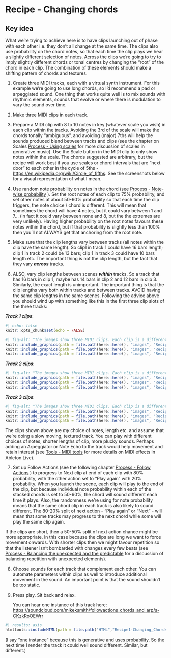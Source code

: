 # Recipe - Changing chords {#Chapter-001-Recipe-Changing_Chords}

::: callout-tip
## Key idea

What we're trying to achieve here is to have clips launching out of phase with each other i.e. they don't all change at the same time. The clips also use probability on the chord notes, so that each time the clip plays we hear a slightly different selection of notes. Across the clips we're going to try to imply slightly different chords or tonal centres by changing the "root" of the chord in each clip. The combination of these elements should make a shifting pattern of chords and textures.
:::

1.  Create three MIDI tracks, each with a virtual synth instrument. For this example we're going to use long chords, so I'd recommend a pad or arpeggiated sound. One thing that works quite well is to mix sounds with rhythmic elements, sounds that evolve or where there is modulation to vary the sound over time.

2.  Make three MIDI clips in each track.

3.  Prepare a MIDI clip with 8 to 10 notes in key (whatever scale you wish) in each clip within the tracks. Avoiding the 3rd of the scale will make the chords tonally "ambiguous", and avoiding (major) 7ths will help the sounds produced blend between tracks and clips (see the chapter on Scales [Process - Using scales](#Chapter-018-Process-Scales) for more discussion of scales in generative music). Use the Scale button in the MIDI clip to only show notes within the scale. The chords suggested are arbitrary, but the recipe will work best if you use scales or chord intervals that are "next door" to each other in the cycle of 5ths - <https://en.wikipedia.org/wiki/Circle_of_fifths>. See the screenshots below for a visual representation of what I mean.

4.  Use random note probability on notes in the chord (see [Process - Note-wise probability](#Chapter-002-Process-Note_wise_probability) ). Set the root notes of each clip to 75% probability, and set other notes at about 50-60% probability so that each time the clip triggers, the note choice / chord is different. This will mean that sometimes the chord will have 4 notes, but it could vary between 1 and 7... (in fact it could vary between none and 8, but the the extremes are very unlikely). Having higher probability on the root notes favours these notes within the chord, but if that probability is slightly less than 100% then you'll not ALWAYS get that anchoring from the root note.

5.  Make sure that the clip lengths vary between tracks (all notes within the clip have the same length). So clip1 in track 1 could have 16 bars length; clip 1 in track 2 could be 13 bars; clip 1 in track 3 could have 10 bars length etc. The important thing is not the clip length, but the fact that they vary ***across*** tracks.

6.  ALSO, vary clip lengths between scenes ***within*** tracks. So a track that has 16 bars in clip 1, maybe has 14 bars in clip 2 and 12 bars in clip 3. Similarly, the exact length is unimportant. The important thing is that the clip lengths vary both within tracks and between tracks. AVOID having the same clip lengths in the same scenes. Following the advice above you should wind up with something like this in the first three clip slots of the three tracks:

***Track 1 clips***:

```r
#| echo: false
knitr::opts_chunk$set(echo = FALSE)
```

```r
#| fig-alt: "The images show three MIDI clips. Each clip is a different length. MIDI notes are sustained throughout the length of the clips, but the length of each clip is different, ranging from 12 to 15 bars. Each clip contains different notes in the range F2-A5. Notes are chosen from F, A, C, D, G in various octaves within the range. Chance is set to approximately 70%."
knitr::include_graphics(path = file.path(here::here(), "images", "Recipe1_Track1_Chord1.png"))
knitr::include_graphics(path = file.path(here::here(), "images", "Recipe1_Track1_Chord2.png"))
knitr::include_graphics(path = file.path(here::here(), "images", "Recipe1_Track1_Chord3.png"))
```

***Track 2 clips***:

```r
#| fig-alt: "The images show three MIDI clips. Each clip is a different length. MIDI notes are sustained throughout the length of the clips, but the length of each clip is different, ranging from 12 to 15 bars. Each clip contains different notes in the range F2-A5. Notes are chosen from F, A, C, D, G in various octaves within the range. Chance is set to approximately 70%."
knitr::include_graphics(path = file.path(here::here(), "images", "Recipe1_Track2_Chord1.png"))
knitr::include_graphics(path = file.path(here::here(), "images", "Recipe1_Track2_Chord2.png"))
knitr::include_graphics(path = file.path(here::here(), "images", "Recipe1_Track2_Chord3.png"))
```

***Track 3 clips***:

```r
#| fig-alt: "The images show three MIDI clips. Each clip is a different length. MIDI notes are sustained throughout the length of the clips, but the length of each clip is different, ranging from 12 to 15 bars. Each clip contains different notes in the range F2-A5. Notes are chosen from F, A, C, D, G in various octaves within the range. Chance is set to approximately 70%."
knitr::include_graphics(path = file.path(here::here(), "images", "Recipe1_Track3_Chord1.png"))
knitr::include_graphics(path = file.path(here::here(), "images", "Recipe1_Track3_Chord2.png"))
knitr::include_graphics(path = file.path(here::here(), "images", "Recipe1_Track3_Chord3.png"))
```

The clips shown above are *my* choice of notes, length etc. and assume that we're doing a slow moving, textured track. You can play with different choices of notes, shorter lengths of clip, more plucky sounds. Perhaps adding an Arpeggiator or Note Echo to the track would help movement and retain interest (see [Tools - MIDI tools](#Chapter-004-Tools-MIDI_tools) for more details on MIDI effects in Ableton Live).

7.  Set up Follow Actions (see the following chapter [Process - Follow Actions](#Chapter-003-Process-Follow_Actions) ) to progress to Next clip at end of each clip with 80% probability, with the other action set to "Play again" with 20% probability. When you launch the scene, each clip will play to the end of the clip, but because individual note probability within each of the stacked chords is set to 50-60%, the chord will sound different each time it plays. Also, the randomness we're using for note probability means that the same chord clip in each track is also likely to sound different. The 80-20% split of next action - "Play again" or "Next" - will mean that some tracks may progress to the next chord while some will play the same clip again.

If the clips are short, then a 50-50% split of next action chance might be more appropriate. In this case because the clips are long we want to force movement onwards. With shorter clips then we might favour repetition so that the listener isn't bombarded with changes every few beats (see [Process - Balancing the unexpected and the predictable](#Chapter-009-Process-Balance_unexpected_and_predictable) for a discussion of balancing repetition with unexpected elements).

8.  Choose sounds for each track that complement each other. You can automate parameters within clips as well to introduce additional movement in the sound. An important point is that the sound shouldn't be too static.

9.  Press play. Sit back and relax.

    You can hear one instance of this track here: [https://soundcloud.com/mikeksmith/followactions_chords_and_arp/s-CKzkRoOEWrr](https://soundcloud.com/mikeksmith/followactions_chords_and_arp/s-CKzkRoOEWrr?in=mikeksmith/sets/the-lazy-producer-recipes/s-PGMEWqfwKGz&si=e1846c9235ff47ad9ae0fa0cd5d52708&utm_source=clipboard&utm_medium=text&utm_campaign=social_sharing){.uri}

```r
#| results: asis
htmltools::includeHTML(path = file.path("HTML","Recipe1-Changing_Chords.html"))
```

(I say "one instance" because this is generative and uses probability. So the next time I render the track it could well sound different. Similar, but different.)
